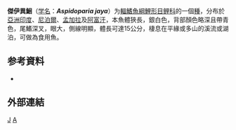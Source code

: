 {{Speciesbox 
| taxon =  Aspidoparia jaya
| status = LC
| status_system = IUCN3.1
| authority = [[弗朗西斯·布坎南-漢密爾頓|Hamilton]], 1822
| synonyms = *''Cyprinus jaya''<br><small>Hamilton, 1822</small>
*''Leuciscus jaya''<br><small>Hamilton, 1822</small>
*''Leuciscus margarodes''<br><small>McClelland, 1839</small>
}}

'''傑伊異鮰'''（[[学名|学名]]：'''''Aspidoparia jaya'''''）为[[輻鰭魚綱|輻鰭魚綱]][[鯉形目|鯉形目]][[鲤科|鲤科]]的一個[[種|種]]，分布於[[亞洲|亞洲]][[印度|印度]]、[[尼泊爾|尼泊爾]]、[[孟加拉|孟加拉]]及[[阿富汗|阿富汗]]，本魚體狹長，銀白色，背部顏色略深且帶青色，尾鰭深叉，眼大，側線明顯，體長可達15公分，棲息在平緣或多山的溪流或湖泊，可做為食用魚。

== 参考資料 ==
{{refbegin}}
*{{FishBase_species|genus=Aspidoparia|species=jaya|year=2011|month=12}}
{{refend}}

==外部連結==
{{refbegin}}
{{Wikispecies-inline|Aspidoparia jaya|傑伊異鮰}}
{{refend}}
{{Taxonbar|from=Q3766480}}

[[Category:异鲴属|J]]
[[Category:1822年描述的魚類|A]]

{{鯉形目小作品}}